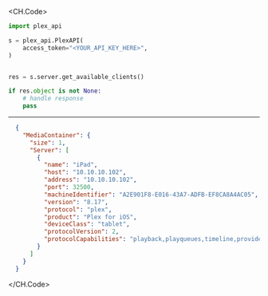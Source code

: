 
<CH.Code>
```python GetAvailableClients.py
import plex_api

s = plex_api.PlexAPI(
    access_token="<YOUR_API_KEY_HERE>",
)


res = s.server.get_available_clients()

if res.object is not None:
    # handle response
    pass
```
---

```json Example Response
  {
    "MediaContainer": {
      "size": 1,
      "Server": [
        {
          "name": "iPad",
          "host": "10.10.10.102",
          "address": "10.10.10.102",
          "port": 32500,
          "machineIdentifier": "A2E901F8-E016-43A7-ADFB-EF8CA8A4AC05",
          "version": "8.17",
          "protocol": "plex",
          "product": "Plex for iOS",
          "deviceClass": "tablet",
          "protocolVersion": 2,
          "protocolCapabilities": "playback,playqueues,timeline,provider-playback"
        }
      ]
    }
  }
```
</CH.Code>
